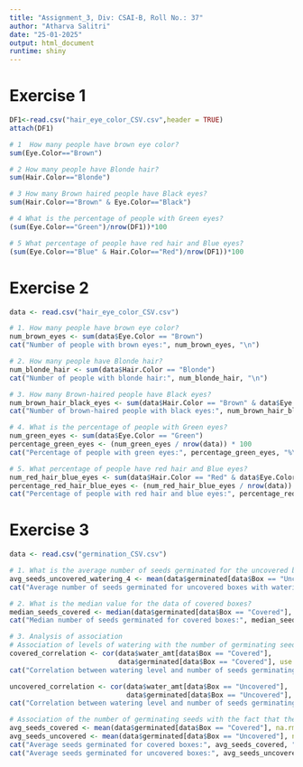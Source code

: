 ```yaml
---
title: "Assignment_3, Div: CSAI-B, Roll No.: 37"
author: "Atharva Salitri"
date: "25-01-2025"
output: html_document
runtime: shiny
---
```

# Exercise 1
```r
DF1<-read.csv("hair_eye_color_CSV.csv",header = TRUE)
attach(DF1)
```

```r
# 1  How many people have brown eye color?
sum(Eye.Color=="Brown")
```
```r
# 2	How many people have Blonde hair?
sum(Hair.Color=="Blonde")
```
```r
# 3	How many Brown haired people have Black eyes? 
sum(Hair.Color=="Brown" & Eye.Color=="Black")
```
```r
# 4	What is the percentage of people with Green eyes?
(sum(Eye.Color=="Green")/nrow(DF1))*100
```
```r
# 5	What percentage of people have red hair and Blue eyes?
(sum(Eye.Color=="Blue" & Hair.Color=="Red")/nrow(DF1))*100
```
# Exercise 2

```r

data <- read.csv("hair_eye_color_CSV.csv")

# 1. How many people have brown eye color?
num_brown_eyes <- sum(data$Eye.Color == "Brown")
cat("Number of people with brown eyes:", num_brown_eyes, "\n")

# 2. How many people have Blonde hair?
num_blonde_hair <- sum(data$Hair.Color == "Blonde")
cat("Number of people with blonde hair:", num_blonde_hair, "\n")

# 3. How many Brown-haired people have Black eyes?
num_brown_hair_black_eyes <- sum(data$Hair.Color == "Brown" & data$Eye.Color == "Black")
cat("Number of brown-haired people with black eyes:", num_brown_hair_black_eyes, "\n")

# 4. What is the percentage of people with Green eyes?
num_green_eyes <- sum(data$Eye.Color == "Green")
percentage_green_eyes <- (num_green_eyes / nrow(data)) * 100
cat("Percentage of people with green eyes:", percentage_green_eyes, "%\n")

# 5. What percentage of people have red hair and Blue eyes?
num_red_hair_blue_eyes <- sum(data$Hair.Color == "Red" & data$Eye.Color == "Blue")
percentage_red_hair_blue_eyes <- (num_red_hair_blue_eyes / nrow(data)) * 100
cat("Percentage of people with red hair and blue eyes:", percentage_red_hair_blue_eyes, "%\n")
```
# Exercise 3

```r
data <- read.csv("germination_CSV.csv")

# 1. What is the average number of seeds germinated for the uncovered boxes with a level of watering equal to 4?
avg_seeds_uncovered_watering_4 <- mean(data$germinated[data$Box == "Uncovered" & data$water_amt == 4], na.rm = TRUE)
cat("Average number of seeds germinated for uncovered boxes with watering level 4:", avg_seeds_uncovered_watering_4, "\n")

# 2. What is the median value for the data of covered boxes?
median_seeds_covered <- median(data$germinated[data$Box == "Covered"], na.rm = TRUE)
cat("Median number of seeds germinated for covered boxes:", median_seeds_covered, "\n")

# 3. Analysis of association
# Association of levels of watering with the number of germinating seeds in case of covered and uncovered boxes
covered_correlation <- cor(data$water_amt[data$Box == "Covered"], 
                           data$germinated[data$Box == "Covered"], use = "complete.obs")
cat("Correlation between watering level and number of seeds germinating for covered boxes:", covered_correlation, "\n")

uncovered_correlation <- cor(data$water_amt[data$Box == "Uncovered"], 
                             data$germinated[data$Box == "Uncovered"], use = "complete.obs")
cat("Correlation between watering level and number of seeds germinating for uncovered boxes:", uncovered_correlation, "\n")

# Association of the number of germinating seeds with the fact that the boxes were covered or uncovered
avg_seeds_covered <- mean(data$germinated[data$Box == "Covered"], na.rm = TRUE)
avg_seeds_uncovered <- mean(data$germinated[data$Box == "Uncovered"], na.rm = TRUE)
cat("Average seeds germinated for covered boxes:", avg_seeds_covered, "\n")
cat("Average seeds germinated for uncovered boxes:", avg_seeds_uncovered, "\n")
```

